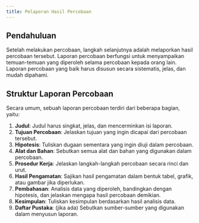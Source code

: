 ```yaml
---
title: Pelaporan Hasil Percobaan
---
```


## Pendahuluan

Setelah melakukan percobaan, langkah selanjutnya adalah melaporkan hasil percobaan tersebut. Laporan percobaan berfungsi untuk menyampaikan temuan-temuan yang diperoleh selama percobaan kepada orang lain. Laporan percobaan yang baik harus disusun secara sistematis, jelas, dan mudah dipahami.

## Struktur Laporan Percobaan

Secara umum, sebuah laporan percobaan terdiri dari beberapa bagian, yaitu:

1. **Judul**: Judul harus singkat, jelas, dan mencerminkan isi laporan.
2. **Tujuan Percobaan**: Jelaskan tujuan yang ingin dicapai dari percobaan tersebut.
3. **Hipotesis**: Tuliskan dugaan sementara yang ingin diuji dalam percobaan.
4. **Alat dan Bahan**: Sebutkan semua alat dan bahan yang digunakan dalam percobaan.
5. **Prosedur Kerja**: Jelaskan langkah-langkah percobaan secara rinci dan urut.
6. **Hasil Pengamatan**: Sajikan hasil pengamatan dalam bentuk tabel, grafik, atau gambar jika diperlukan.
7. **Pembahasan**: Analisis data yang diperoleh, bandingkan dengan hipotesis, dan jelaskan mengapa hasil percobaan demikian.
8. **Kesimpulan**: Tuliskan kesimpulan berdasarkan hasil analisis data.
9. **Daftar Pustaka**: (jika ada) Sebutkan sumber-sumber yang digunakan dalam menyusun laporan.

